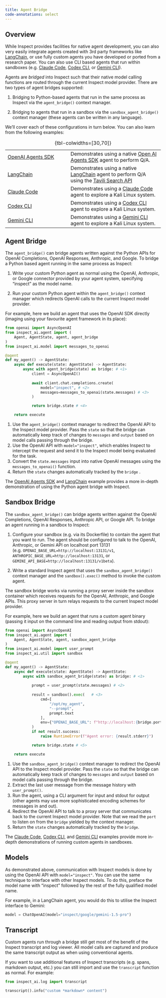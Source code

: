 ```yaml
---
title: Agent Bridge
code-annotations: select
---
```


## Overview

While Inspect provides facilities for native agent development, you can also very easily integrate agents created with 3rd party frameworks like [LangChain](https://python.langchain.com/docs/introduction/), or use fully custom agents you have developed or ported from a research paper. You can also use CLI based agents that run within sandboxes (e.g. [Claude Code](https://www.anthropic.com/claude-code), [Codex CLI](https://github.com/openai/codex), or [Gemini CLI](https://github.com/google-gemini/gemini-cli)).

Agents are *bridged* into Inspect such that their native model calling functions are routed through the current Inspect model provider. There are two types of agent bridges supported:

1.  Bridging to Python-based agents that run in the same process as Inspect via the `agent_bridge()` context manager.

2.  Bridging to agents that run in a sandbox via the `sandbox_agent_bridge()` context manager (these agents can be written in any language).

We'll cover each of these configurations in turn below. You can also learn from the following examples:

|  |  |
|-----------------------------|-------------------------------------------|
| [OpenAI Agents SDK](https://github.com/UKGovernmentBEIS/inspect_ai/tree/main/examples/bridge/agentsdk) | Demonstrates using a native [Open AI Agents SDK](https://openai.github.io/openai-agents-python/) agent to perform Q/A. |
| [LangChain](https://github.com/UKGovernmentBEIS/inspect_ai/tree/main/examples/bridge/langchain) | Demonstrates using a native [LangChain](https://www.langchain.com/) agent to perform Q/A using the [Tavili Search API](https://tavily.com/) |
| [Claude Code](https://github.com/UKGovernmentBEIS/inspect_ai/tree/main/examples/bridge/claude) | Demonstrates using a [Claude Code](https://www.anthropic.com/claude-code) agent to explore a Kali Linux system. |
| [Codex CLI](https://github.com/UKGovernmentBEIS/inspect_ai/tree/main/examples/bridge/codex) | Demonstrates using a [Codex CLI](https://github.com/openai/codex) agent to explore a Kali Linux system. |
| [Gemini CLI](https://github.com/UKGovernmentBEIS/inspect_ai/tree/main/examples/bridge/gemini) | Demonstrates using a [Gemini CLI](https://github.com/google-gemini/gemini-cli) agent to explore a Kali Linux system. |

: {tbl-colwidths=\[30,70\]}

## Agent Bridge

The `agent_bridge()` can bridge agents written against the Python APIs for OpenAI Completions, OpenAI Responses, Anthropic, and Google. To bridge a Python based agent running in the same process as Inspect:

1.  Write your custom Python agent as normal using the OpenAI, Anthropic, or Google connector provided by your agent system, specifying "inspect" as the model name.

2.  Run your custom Python agent within the `agent_bridge()` context manager which redirects OpenAI calls to the current Inspect model provider.

For example, here we build an agent that uses the OpenAI SDK directly (imaging using your favourite agent framework in its place):

``` python
from openai import AsyncOpenAI
from inspect_ai.agent import (
    Agent, AgentState, agent, agent_bridge
)
from inspect_ai.model import messages_to_openai

@agent
def my_agent() -> AgentState:
    async def execute(state: AgentState) -> AgentState:
        async with agent_bridge(state) as bridge: # <1>
            client = AsyncOpenAI()
            
            await client.chat.completions.create(
                model="inspect", # <2>
                messages=messages_to_openai(state.messages) # <3>
            )

            return bridge.state # <4>

    return execute
```

1.  Use the `agent_bridge()` context manager to redirect the OpenAI API to the Inspect model provider. Pass the `state` so that the bridge can automatically keep track of changes to `messages` and `output` based on model calls passing through the bridge.
2.  Use the OpenAI API with `model="inspect"`, which enables Inspect to intercept the request and send it to the Inspect model being evaluated for the task.
3.  Convert the `state.messages` input into native OpenAI messages using the `messages_to_openai()` function.
4.  Return the `state` changes automatically tracked by the `bridge` .

The [OpenAI Agents SDK](https://github.com/UKGovernmentBEIS/inspect_ai/tree/main/examples/bridge/agentsdk) and [LangChain](https://github.com/UKGovernmentBEIS/inspect_ai/tree/main/examples/bridge/langchain) example provides a more in-depth demonstration of using the Python agent bridge with Inspect.


## Sandbox Bridge

The `sandbox_agent_bridge()` can bridge agents written against the OpenAI Completions, OpenAI Responses, Anthropic API, or Google API. To bridge an agent running in a sandbox to Inspect:

1.  Configure your sandbox (e.g. via its Dockerfile) to contain the agent that you want to run. The agent should be configured to talk to the OpenAI, Anthropic, or Gemini API on localhost port 13131 (e.g. `OPENAI_BASE_URL=http://localhost:13131/v1`, `ANTHROPIC_BASE_URL=http://localhost:13131`, or `GEMINI_API_BASE=http://localhost:13131/v1beta`).

2.  Write a standard Inspect agent that uses the `sandbox_agent_bridge()` context manager and the `sandbox().exec()` method to invoke the custom agent.

The sandbox bridge works via running a proxy server inside the sandbox container which receives requests for the OpenAI, Anthropic, and Google APIs. This proxy server in turn relays requests to the current Inspect model provider.

For example, here we build an agent that runs a custom agent binary (passing it input on the command line and reading output from stdout):

``` python
from openai import AsyncOpenAI
from inspect_ai.agent import (
    Agent, AgentState, agent, sandbox_agent_bridge
)
from inspect_ai.model import user_prompt
from inspect_ai.util import sandbox

@agent
def my_agent() -> AgentState:
    async def execute(state: AgentState) -> AgentState:
        async with sandbox_agent_bridge(state) as bridge: # <1>
            
            prompt = user_prompt(state.messages) # <2>
            
            result = sandbox().exec(   # <3>
                cmd=[
                    "/opt/my_agent",
                    "--prompt",
                    prompt.text
                ],
                env={"OPENAI_BASE_URL": f"http://localhost:{bridge.port}/v1"} # <4>
            )
            if not result.success:
                raise RuntimeError(f"Agent error: {result.stderr}")

            return bridge.state # <5>

    return execute
```

1.  Use the `sandbox_agent_bridge()` context manager to redirect the OpenAI API to the Inspect model provider. Pass the `state` so that the bridge can automatically keep track of changes to `messages` and `output` based on model calls passing through the bridge.
2.  Extract the last user message from the message history with `user_prompt()`.
3.  Run the agent, using a CLI argument for input and stdout for output (other agents may use more sophisticated encoding schemes for messages in and out).
4.  Redirect the OpenAI API to talk to a proxy server that communicates back to the current Inspect model provider. Note that we read the `port` to listen on from the `bridge` yielded by the context manager.
5.  Return the `state` changes automatically tracked by the `bridge`.

The [Claude Code](https://github.com/UKGovernmentBEIS/inspect_ai/tree/main/examples/bridge/claude), [Codex CLI](https://github.com/UKGovernmentBEIS/inspect_ai/tree/main/examples/bridge/codex), and [Gemini CLI](https://github.com/UKGovernmentBEIS/inspect_ai/tree/main/examples/bridge/gemini) examples provide more in-depth demonstrations of running custom agents in sandboxes.

## Models

As demonstrated above, communication with Inspect models is done by using the OpenAI API with `model="inspect"`. You can use the same technique to interface with other Inspect models. To do this, preface the model name with "inspect" followed by the rest of the fully qualified model name.

For example, in a LangChain agent, you would do this to utilise the Inspect interface to Gemini:

``` python
model = ChatOpenAI(model="inspect/google/gemini-1.5-pro")
```

## Transcript

Custom agents run through a bridge still get most of the benefit of the Inspect transcript and log viewer. All model calls are captured and produce the same transcript output as when using conventional agents.

If you want to use additional features of Inspect transcripts (e.g. spans, markdown output, etc.) you can still import and use the `transcript` function as normal. For example:

``` python
from inspect_ai.log import transcript

transcript().info("custom *markdown* content")
```
